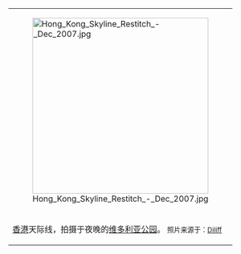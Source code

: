{| cellspacing=5 style="padding: 5px; text-align: center; background-color: transparent; width: 100%;" 
|[[File:Hong_Kong_Skyline_Restitch_-_Dec_2007.jpg|350px]]
|-
|  [[香港|香港]]天际线，拍摄于夜晚的[[维多利亚公园|维多利亚公园]]。
<small>照片来源于：[[Commons:User:Diliff|Diliff]]</small>
|}